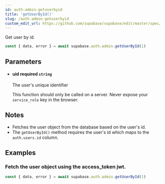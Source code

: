 ```yaml
---
id: auth-admin-getuserbyid
title: 'getUserById()'
slug: /auth-admin-getuserbyid
custom_edit_url: https://github.com/supabase/supabase/edit/master/spec/supabase_js_v2_legacy.yml
---
```



Get user by id.

```js
const { data, error } = await supabase.auth.admin.getUserById(1)
```

## Parameters

<ul className="method-list-group">
  
<li className="method-list-item">
  <h4 className="method-list-item-label">
    <span className="method-list-item-label-name">
      uid
    </span>
    <span className="method-list-item-label-badge required">
      required
    </span>
    <span className="method-list-item-validation">
      <code>string</code>
    </span>
  </h4>
  <div class="method-list-item-description">

The user's unique identifier

This function should only be called on a server. Never expose your `service_role` key in the browser.

  </div>
  
</li>

</ul>

## Notes

- Fetches the user object from the database based on the user's id.
- The `getUserById()` method requires the user's id which maps to the `auth.users.id` column.

## Examples

### Fetch the user object using the access_token jwt.

```js
const { data, error } = await supabase.auth.admin.getUserById(1)
```
